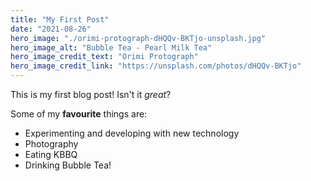 ```yaml
---
title: "My First Post"
date: "2021-08-26"
hero_image: "./orimi-protograph-dHQQv-BKTjo-unsplash.jpg"
hero_image_alt: "Bubble Tea - Pearl Milk Tea"
hero_image_credit_text: "Orimi Protograph"
hero_image_credit_link: "https://unsplash.com/photos/dHQQv-BKTjo"
---
```


This is my first blog post! Isn't it *great*?

Some of my **favourite** things are:
* Experimenting and developing with new technology
* Photography
* Eating KBBQ
* Drinking Bubble Tea!